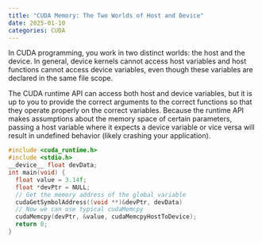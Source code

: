 ```yaml
---
title: "CUDA Memory: The Two Worlds of Host and Device"
date: 2025-01-10
categories: CUDA
---
```

In CUDA programming, you work in two distinct worlds: the host and the device.
In general, device kernels cannot access host variables and host functions
cannot access device variables, even though these variables are declared in
the same file scope.

The CUDA runtime API can access both host and device variables, but it is up to
you to provide the correct arguments to the correct functions so that they
operate properly on the correct variables. Because the runtime API makes
assumptions about the memory space of certain parameters, passing a host
variable where it expects a device variable or vice versa will result in
undefined behavior (likely crashing your application).

```c
#include <cuda_runtime.h>
#include <stdio.h>
__device__ float devData;
int main(void) {
  float value = 3.14f;
  float *devPtr = NULL;
  // Get the memory address of the global variable
  cudaGetSymbolAddress((void **)&devPtr, devData)
  // Now we can use typical cudaMemcpy
  cudaMemcpy(devPtr, &value, cudaMemcpyHostToDevice);
  return 0;
}
```
